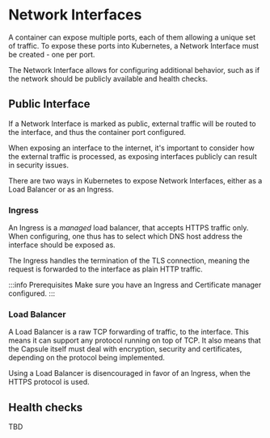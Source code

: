 # Network Interfaces

A container can expose multiple ports, each of them allowing a unique set of traffic. To expose these ports into Kubernetes, a Network Interface must be created - one per port.

The Network Interface allows for configuring additional behavior, such as if the network should be publicly available and health checks.

## Public Interface

If a Network Interface is marked as public, external traffic will be routed to the interface, and thus the container port configured.

When exposing an interface to the internet, it's important to consider how the external traffic is processed, as exposing interfaces publicly can result in security issues.

There are two ways in Kubernetes to expose Network Interfaces, either as a Load Balancer or as an Ingress.

### Ingress

An Ingress is a _managed_ load balancer, that accepts HTTPS traffic only. When configuring, one thus has to select which DNS host address the interface should be exposed as.

The Ingress handles the termination of the TLS connection, meaning the request is forwarded to the interface as plain HTTP traffic.

:::info Prerequisites
Make sure you have an Ingress and Certificate manager configured.
:::

### Load Balancer

A Load Balancer is a raw TCP forwarding of traffic, to the interface. This means it can support any protocol running on top of TCP.
It also means that the Capsule itself must deal with encryption, security and certificates, depending on the protocol being implemented.

Using a Load Balancer is disencouraged in favor of an Ingress, when the HTTPS protocol is used.

## Health checks

TBD
